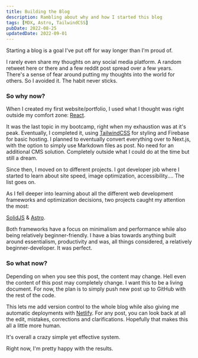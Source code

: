 ```yaml
---
title: Building the Blog
description: Rambling about why and how I started this blog
tags: [MDX, Astro, TailwindCSS]
pubDate: 2022-08-25
updatedDate: 2022-09-01
---
```


Starting a blog is a goal I've put off for way longer than I'm proud of.

I rarely even share my thoughts on any social media platform. A random retweet here or there and a few reddit post spread over a few years. There's a sense of fear around putting my thoughts into the world for others.
So I avoided it. The habit never sticks.

### So why now?

When I created my first website/portfolio, I used what I thought was right outside my comfort zone: [React](https://reactjs.org/).

It was the last topic in my bootcamp, right when my exhaustion was at it's peak. Eventually, I completed it, using [TailwindCSS](https://tailwindcss.com/) for styling and Firebase for basic hosting. I planned to eventually convert everything over to Next.js, with the option to simply use Markdown files as post. No need for an additional CMS solution. Completely outside what I could do at the time but still a dream.

Since then, I moved on to different projects. I got developer job where I started to learn about site speed, image optimization, accessibility.... The list goes on.

As I fell deeper into learning about all the different web development frameworks and optimization decisions, two projects caught my attention the most:

[SolidJS](https://www.solidjs.com/) & [Astro](https://astro.build/).

Both frameworks have a focus on minimalism and performance while also being relatively beginner-friendly. I have a bias towards anything built around essentialism, productivity and was, all things considered, a relatively beginner-developer. It was perfect.

### So what now?

Depending on when you see this post, the content may change. Hell even the content of this post may completely change. I want this to be a living document. For now, the plan is to simply push new post up to GitHub with the rest of the code.

This lets me add version control to the whole blog while also giving me automatic deployments with [Netlify](https://www.netlify.com/). For any post, you can look back at all the edit, mistakes, corrections and clarifications. Hopefully that makes this all a little more human.

It's overall a crazy simple yet effective system.

Right now, I'm pretty happy with the results.
